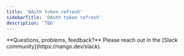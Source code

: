```yaml
---
title: 'OAuth token refresh'
sidebarTitle: 'OAuth token refresh'
description: 'TBD'
---
```


<Tip>
    **Questions, problems, feedback?** Please reach out in the [Slack community](https://nango.dev/slack).
</Tip>